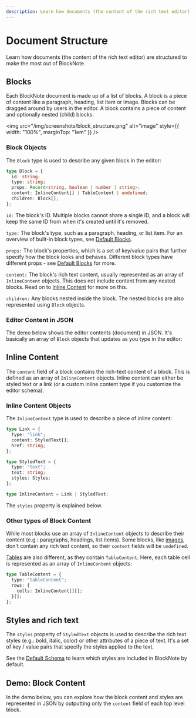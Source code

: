 ```yaml
---
description: Learn how documents (the content of the rich text editor) are structured to make the most out of BlockNote.
---
```



# Document Structure

Learn how documents (the content of the rich text editor) are structured to make the most out of BlockNote.

## Blocks

Each BlockNote document is made up of a list of blocks.
A block is a piece of content like a paragraph, heading, list item or image. Blocks can be dragged around by users in the editor. A block contains a piece of content and optionally nested (child) blocks:

<img
  src="/img/screenshots/block_structure.png"
  alt="image"
  style={{ width: "100%", marginTop: "1em" }}
/>

### Block Objects

The `Block` type is used to describe any given block in the editor:

```typescript
type Block = {
  id: string;
  type: string;
  props: Record<string, boolean | number | string>;
  content: InlineContent[] | TableContent | undefined;
  children: Block[];
};
```

`id:` The block's ID. Multiple blocks cannot share a single ID, and a block will keep the same ID from when it's created until it's removed.

`type:` The block's type, such as a paragraph, heading, or list item. For an overview of built-in block types, see [Default Blocks](/docs/editor-basics/default-content-types#default-blocks).

`props:` The block's properties, which is a set of key/value pairs that further specify how the block looks and behaves. Different block types have different props - see [Default Blocks](/docs/editor-basics/default-content-types#default-blocks) for more.

`content:` The block's rich text content, usually represented as an array of `InlineContent` objects. This does not include content from any nested blocks. Read on to [Inline Content](/docs/editor-basics/content-structure#inline-content) for more on this.

`children:` Any blocks nested inside the block. The nested blocks are also represented using `Block` objects.

### Editor Content in JSON

The demo below shows the editor contents (document) in JSON. It's basically an array of `Block` objects that updates as you type in the editor:

<Example name="basic/block-objects" />

## Inline Content

The `content` field of a block contains the rich-text content of a block. This is defined as an array of `InlineContent` objects. Inline content can either be styled text or a link (or a custom inline content type if you customize the editor schema).

### Inline Content Objects

The `InlineContent` type is used to describe a piece of inline content:

```typescript
type Link = {
  type: "link";
  content: StyledText[];
  href: string;
};

type StyledText = {
  type: "text";
  text: string;
  styles: Styles;
};

type InlineContent = Link | StyledText;
```

The `styles` property is explained below.

### Other types of Block Content

While most blocks use an array of `InlineContent` objects to describe their content (e.g.: paragraphs, headings, list items). Some blocks, like [images](/docs/editor-basics/default-content-types#image), don't contain any rich text content, so their `content` fields will be `undefined`.

[Tables](/docs/editor-basics/default-content-types#table) are also different, as they contain `TableContent`. Here, each table cell is represented as an array of `InlineContent` objects:

```typescript
type TableContent = {
  type: "tableContent";
  rows: {
    cells: InlineContent[][];
  }[];
};
```

## Styles and rich text

The `styles` property of `StyledText` objects is used to describe the rich text styles (e.g.: bold, italic, color) or other attributes of a piece of text. It's a set of key / value pairs that specify the styles applied to the text.

See the [Default Schema](/docs/editor-basics/default-schema) to learn which styles are included in BlockNote by default.

## Demo: Block Content

In the demo below, you can explore how the block content and styles are represented in JSON by outputting only the `content` field of each top level block.

<Example name="basic/inline-content-objects" />
